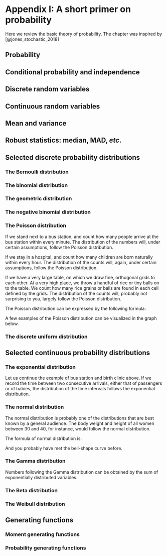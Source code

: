 # Appendix I: A short primer on probability {-}

Here we review the basic theory of probability. The chapter was inspired by [@jones_stochastic_2018]

## Probability

## Conditional probability and independence

## Discrete random variables

## Continuous random variables

## Mean and variance

## Robust statistics: median, MAD, *etc*.

## Selected discrete probability distributions

### The Bernoulli distribution

### The binomial distribution

### The geometric distribution

### The negative binomial distribution

### The Poisson distribution

If we stand next to a bus station, and count how many people arrive at the bus station within every minute. The distribution of the numbers will, under certain assumptions, follow the Poisson distribution.

If we stay in a hospital, and count how many children are born naturally within every hour. The distribution of the counts will, again, under certain assumptions, follow the Poisson distribution.

If we have a very large table, on which we draw fine, orthogonal grids to each other. At a very high place, we throw a handful of rice or tiny balls on to the table. We count how many rice grains or balls are found in each cell defined by the grids. The distribution of the counts will, probably not surprising to you, largely follow the Poisson distribution.

The Poisson distribution can be expressed by the following formula:

A few examples of the Poisson distribution can be visualized in the graph below.

### The discrete uniform distribution

## Selected continuous probability distributions

### The exponential distribution

Let us continue the example of bus station and birth clinic above. If we record the time between two consecutive arrivals, either that of passengers or of babies, the distribution of the time intervals follows the exponential distribution.

### The normal distribution

The normal distribution is probably one of the distributions that are best known by a general audience. The body weight and height of all women between 30 and 40, for instance, would follow the normal distribution.

The formula of normal distribution is:

And you probably have met the bell-shape curve before.

### The Gamma distribution

Numbers following the Gamma distribution can be obtained by the sum of exponentially distributed variables.

### The Beta distribution

### The Weibull distribution

## Generating functions

### Moment generating functions

### Probability generating functions
